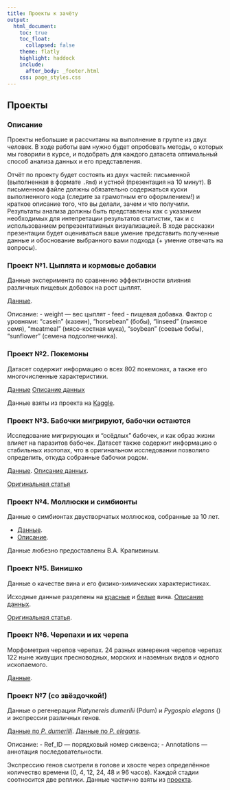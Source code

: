 ```yaml
---
title: Проекты к зачёту
output:
  html_document:
    toc: true
    toc_float:
      collapsed: false
    theme: flatly
    highlight: haddock
    include:
      after_body: _footer.html
    css: page_styles.css
---
```


## Проекты

### Описание 

Проекты небольшие и рассчитаны на выполнение в группе из двух человек. В ходе работы вам нужно будет опробовать методы, о которых мы говорили в курсе, и подобрать для каждого датасета оптимальный способ анализа данных и его представления. 

Отчёт по проекту будет состоять из двух частей: письменной (выполненная в формате `.Rmd`) и устной (презентация на 10 минут). В письменном файле должны обязательно содержаться куски выполненного кода (следите за грамотным его оформлением!) и краткое описание того, что вы делали, зачем и что получили. Результаты анализа должны быть представлены как с указанием необходимых для интепретации результатов статистик, так и с использованием репрезентативных визуализацией. В ходе рассказки презентации будет оцениваться ваше умение представить полученные данные и обоснование выбранного вами подхода (+ умение отвечать на вопросы). 

### Проект №1. Цыплята и кормовые добавки

Данные эксперимента по сравнению эффективности влияния различных пищевых добавок на рост цыплят. 

[Данные](projects/project_1/project1.csv).

Описание:
- weight --- вес цыплят
- feed - пищевая добавка. Фактор с уровнями:
          "casein" (казеин),
          "horsebean" (бобы),
          "linseed" (льняное семя),
          "meatmeal" (мясо-костная мука),
          "soybean" (соевые бобы),
          "sunflower" (семена подсолнечника).


### Проект №2. Покемоны

Датасет содержит информацию о всех 802 покемонах, а также его многочисленные характеристики. 

[Данные](projects/project_2/project2.csv)
[Описание данных](projects/project_2/summary2.csv)

Данные взяты из проекта на [Kaggle](https://www.kaggle.com/datasets/rounakbanik/pokemon). 

### Проект №3. Бабочки мигрируют, бабочки остаются

Исследование мигрирующих и "осёдлых" бабочек, и как образ жизни влияет на паразитов бабочек. Датасет также содержит информацию о стабильных изотопах, что в оригинальном исследовании позволило определить, откуда собранные бабочки родом. 

[Данные](projects/project_3/project3.csv).
[Описание данных](projects/project_3/summary3.xlsx).

[Оригинальная статья](projects/project_3/publ3.pdf)


### Проект №4. Моллюски и симбионты

Данные о симбионтах двустворчатых моллюсков, собранные за 10 лет.  

- [Данные](projects/project_4/project4.xlsx). 
- [Описание](projects/project_4/summary_4.xlsx). 

Данные любезно предоставлены В.А. Крапивиным.

### Проект №5. Винишко

Данные о качестве вина и его физико-химических характеристиках. 

Исходные данные разделены на [красные](projects/project_5/project5_red.csv) и [белые](projects/project_5/project5_white.csv) вина. 
[Описание данных](projects/project_5/summary5.csv). 

[Оригинальная статья](projects/project_5/publication.pdf).

### Проект №6. Черепахи и  их черепа

Морфометрия черепов черепах. 24 разных измерения черепов черепах 122 ныне живущих пресноводных, морских и наземных видов и одного ископаемого. 

[Данные](projects/project_6/project6.txt).

### Проект №7 (со звёздочкой!)

Данные о регенерации *Platynereis dumerilii* (Pdum) и *Pygospio elegans* () и экспрессии различных генов. 

[Данные по *P. dumerilli*](projects/project_7/project7_pdum.tsv).
[Данные по *P. elegans*](projects/project_7/project7_pele.tsv).

Описание:
- Ref_ID --- порядковый номер сиквенса;
- Annotations --- аннотация последовательности.

Экспрессию генов смотрели в голове и xвосте через определённое количество времени (0, 4, 12, 24, 48 и 96 часов). Каждой стадии соотносится две реплики. Данные частично взяты из [проекта](https://www.ncbi.nlm.nih.gov/bioproject/PRJNA901144).
